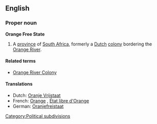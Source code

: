 ==English==
===Proper noun===
'''Orange Free State'''

#A [[province]] of [[South Africa]], formerly a [[Dutch]] [[colony]] bordering the [[Orange River]].

====Related terms====
*[[Orange River Colony]]

====Translations====
*Dutch: [[Oranje Vrijstaat]] {{f}}
*French: [[Orange]] {{f}}, [[État libre d'Orange]] {{m}}
*German: [[Oranjefreistaat]] {{m}}

[[Category:Political subdivisions]]